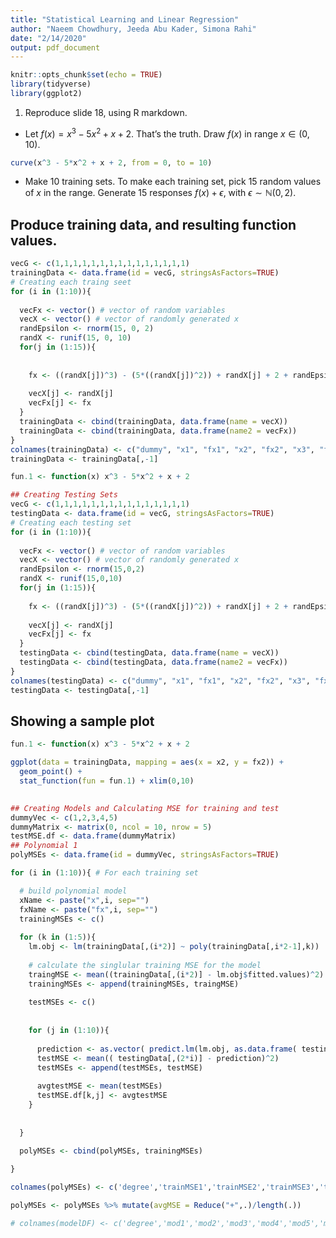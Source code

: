 ```yaml
---
title: "Statistical Learning and Linear Regression"
author: "Naeem Chowdhury, Jeeda Abu Kader, Simona Rahi"
date: "2/14/2020"
output: pdf_document
---
```


```r
knitr::opts_chunk$set(echo = TRUE)
library(tidyverse)
library(ggplot2)
```



  1. Reproduce slide 18, using R markdown.
  
  - Let $f(x) = x^3 - 5x^2 + x + 2$. That's the truth. Draw $f(x)$ in range $x \in (0,10)$.
  
```r
curve(x^3 - 5*x^2 + x + 2, from = 0, to = 10)
```

  - Make 10 training sets. To make each training set, pick 15 random values of $x$ in the range. Generate 15 responses $f(x) + \epsilon$, with $\epsilon \sim \mathbb{N}(0,2)$. 
  
  
## Produce training data, and resulting function values.
```r
vecG <- c(1,1,1,1,1,1,1,1,1,1,1,1,1,1,1)
trainingData <- data.frame(id = vecG, stringsAsFactors=TRUE)
# Creating each traing seet
for (i in (1:10)){
  
  vecFx <- vector() # vector of random variables
  vecX <- vector() # vector of randomly generated x
  randEpsilon <- rnorm(15, 0, 2)
  randX <- runif(15, 0, 10)
  for(j in (1:15)){
    
    
    fx <- ((randX[j])^3) - (5*((randX[j])^2)) + randX[j] + 2 + randEpsilon[j]
    
    vecX[j] <- randX[j]
    vecFx[j] <- fx
  }
  trainingData <- cbind(trainingData, data.frame(name = vecX))
  trainingData <- cbind(trainingData, data.frame(name2 = vecFx))
}
colnames(trainingData) <- c("dummy", "x1", "fx1", "x2", "fx2", "x3", "fx3", "x4", "fx4", "x5", "fx5", "x6", "fx6", "x7", "fx7", "x8", "fx8", "x9", "fx9", "x10", "fx10")
trainingData <- trainingData[,-1]

fun.1 <- function(x) x^3 - 5*x^2 + x + 2

```

```r
## Creating Testing Sets
vecG <- c(1,1,1,1,1,1,1,1,1,1,1,1,1,1,1)
testingData <- data.frame(id = vecG, stringsAsFactors=TRUE)
# Creating each testing set
for (i in (1:10)){
  
  vecFx <- vector() # vector of random variables
  vecX <- vector() # vector of randomly generated x
  randEpsilon <- rnorm(15,0,2)
  randX <- runif(15,0,10)
  for(j in (1:15)){
    
    fx <- ((randX[j])^3) - (5*((randX[j])^2)) + randX[j] + 2 + randEpsilon[j]
    
    vecX[j] <- randX[j]
    vecFx[j] <- fx
  }
  testingData <- cbind(testingData, data.frame(name = vecX))
  testingData <- cbind(testingData, data.frame(name2 = vecFx))
}
colnames(testingData) <- c("dummy", "x1", "fx1", "x2", "fx2", "x3", "fx3", "x4", "fx4", "x5", "fx5", "x6", "fx6", "x7", "fx7", "x8", "fx8", "x9", "fx9", "x10", "fx10")
testingData <- testingData[,-1]
```


## Showing a sample plot

```r
fun.1 <- function(x) x^3 - 5*x^2 + x + 2

ggplot(data = trainingData, mapping = aes(x = x2, y = fx2)) + 
  geom_point() +
  stat_function(fun = fun.1) + xlim(0,10)
  
```

```r
## Creating Models and Calculating MSE for training and test
dummyVec <- c(1,2,3,4,5)
dummyMatrix <- matrix(0, ncol = 10, nrow = 5)
testMSE.df <- data.frame(dummyMatrix)
## Polynomial 1
polyMSEs <- data.frame(id = dummyVec, stringsAsFactors=TRUE)

for (i in (1:10)){ # For each training set

  # build polynomial model 
  xName <- paste("x",i, sep="")
  fxName <- paste("fx",i, sep="")
  trainingMSEs <- c()
  
  for (k in (1:5)){
    lm.obj <- lm(trainingData[,(i*2)] ~ poly(trainingData[,i*2-1],k))
  
    # calculate the singlular training MSE for the model 
    traingMSE <- mean((trainingData[,(i*2)] - lm.obj$fitted.values)^2)
    trainingMSEs <- append(trainingMSEs, traingMSE)
    
    testMSEs <- c()
    
    
    for (j in (1:10)){
      
      prediction <- as.vector( predict.lm(lm.obj, as.data.frame( testingData[, (2*j-1)]  ) ) )
      testMSE <- mean(( testingData[,(2*i)] - prediction)^2)
      testMSEs <- append(testMSEs, testMSE)
      
      avgtestMSE <- mean(testMSEs)
      testMSE.df[k,j] <- avgtestMSE
    }
    
    
  }
  
  polyMSEs <- cbind(polyMSEs, trainingMSEs)

}

colnames(polyMSEs) <- c('degree','trainMSE1','trainMSE2','trainMSE3','trainMSE4','trainMSE5','trainMSE6','trainMSE7','trainMSE8','trainMSE9','trainMSE10')

polyMSEs <- polyMSEs %>% mutate(avgMSE = Reduce("+",.)/length(.))

# colnames(modelDF) <- c('degree','mod1','mod2','mod3','mod4','mod5','mod6','mod7','mod8','mod9','mod10')


```




  
  